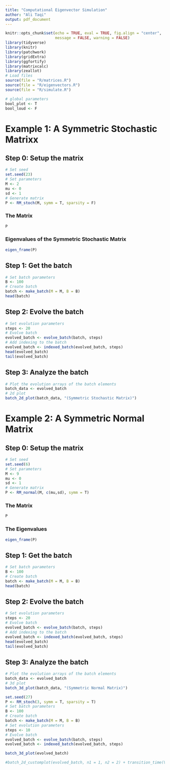 ```yaml
---
title: "Computational Eigenvector Simulation"
author: "Ali Taqi"
output: pdf_document
---
```


```r
knitr::opts_chunk$set(echo = TRUE, eval = TRUE, fig.align = "center", 
                      message = FALSE, warning = FALSE)
library(tidyverse)
library(knitr)
library(patchwork)
library(gridExtra)
library(ggfortify)
library(matrixcalc)
library(zeallot)
# Load files
source(file = "R/matrices.R")
source(file = "R/eigenvectors.R")
source(file = "R/simulate.R")
```

```r
# global parameters
bool_plot <- T
bool_loud <- F
```

# Example 1: A Symmetric Stochastic Matrixx

## Step 0: Setup the matrix

```r
# Set seed
set.seed(23)
# Set parameters
M <- 2
mu <- 0
sd <- 1
# Generate matrix
P <- RM_stoch(M, symm = T, sparsity = F)
```

### The Matrix

```r
P
```

### Eigenvalues of the Symmetric Stochastic Matrix

```r
eigen_frame(P)
```


## Step 1: Get the batch 

```r
# Set batch parameters
B <- 100
# Create batch
batch <- make_batch(M = M, B = B)
head(batch)
```


## Step 2: Evolve the batch

```r
# Set evolution parameters
steps <- 20
# Evolve batch
evolved_batch <- evolve_batch(batch, steps)
# Add indexing to the batch
evolved_batch <- indexed_batch(evolved_batch, steps)
head(evolved_batch)
tail(evolved_batch)
```

\newpage

## Step 3: Analyze the batch

```r
# Plot the evolution arrays of the batch elements
batch_data <- evolved_batch
# 2d plot
batch_2d_plot(batch_data, "(Symmetric Stochastic Matrix)")
```

\newpage

# Example 2: A Symmetric Normal Matrix

## Step 0: Setup the matrix

```r
# Set seed
set.seed(6)
# Set parameters
M <- 9
mu <- 0
sd <- 1
# Generate matrix
P <- RM_normal(M, c(mu,sd), symm = T)
```

### The Matrix

```r
P
```

### The Eigenvalues

```r
eigen_frame(P)
```


## Step 1: Get the batch 

```r
# Set batch parameters
B <- 100
# Create batch
batch <- make_batch(M = M, B = B)
head(batch)
```


## Step 2: Evolve the batch

```r
# Set evolution parameters
steps <- 20
# Evolve batch
evolved_batch <- evolve_batch(batch, steps)
# Add indexing to the batch
evolved_batch <- indexed_batch(evolved_batch, steps)
head(evolved_batch)
tail(evolved_batch)
```

\newpage

## Step 3: Analyze the batch

```r
# Plot the evolution arrays of the batch elements
batch_data <- evolved_batch
# 3d plot
batch_3d_plot(batch_data, "(Symmetric Normal Matrix)")
```


```r
set.seed(27)
P <- RM_stoch(3, symm = T, sparsity = T)
# Set batch parameters
B <- 100
# Create batch
batch <- make_batch(M = M, B = B)
# Set evolution parameters
steps <- 10
# Evolve batch
evolved_batch <- evolve_batch(batch, steps)
evolved_batch <- indexed_batch(evolved_batch, steps)
```

```r
batch_3d_plot(evolved_batch)
```

```r
#batch_2d_customplot(evolved_batch, n1 = 1, n2 = 2) + transition_time(V4)
```





